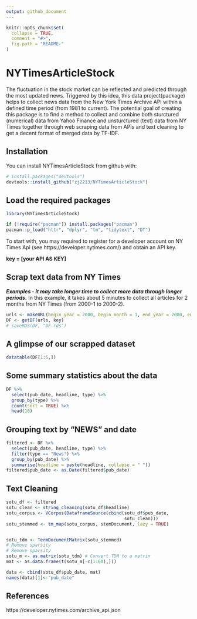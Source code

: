 ```yaml
---
output: github_document
---
```


<!-- README.md is generated from README.Rmd. Please edit that file -->

```r
knitr::opts_chunk$set(
  collapse = TRUE,
  comment = "#>",
  fig.path = "README-"
)
```

# NYTimesArticleStock

The fluctuation in the stock market can be reflected and predicted through the most updated news. Triggered by this idea, this data project(package) helps to collect news data from the New York Times Archive API within a defined time period (from 1981 to current). The potential goal of creating this package is to find a method to collect and combine both sturctured (numerical) data from Yahoo Finance and unsturctured (text) data from NY Times together through web scraping data from APIs and text cleaning to get a decent format of merged data by TF-IDF.

## Installation

You can install NYTimesArticleStock from github with:

```r
# install.packages("devtools")
devtools::install_github("zj2213/NYTimesArticleStock")
```

## Load the required packages

```r
library(NYTimesArticleStock)

if (!require("pacman")) install.packages("pacman")
pacman::p_load("httr", "dplyr", "tm", "tidytext", "DT")
```

To start with, you may required to register for a developer account on NY Times Api (see https://developer.nytimes.com/) and obtain an API key.

**key = [your API AS KEY]**

## Scrap text data from NY Times

***Examples - it may take longer time to collect more data through longer periods.***
In this example, it takes about 5 minutes to collect all articles for 2 months from NY Times (from 2000-1 to 2000-2).

```r
urls <- makeURL(begin_year = 2000, begin_month = 1, end_year = 2000, end_month = 2)
DF <- getDF(urls, key)
# saveRDS(DF, "DF.rds")
```

## A glimpse of our scrapped dataset

```r
datatable(DF[1:5,])
```

## Some summary statistics about the data

```r
DF %>%
  select(pub_date, headline, type) %>%
  group_by(type) %>%
  count(sort = TRUE) %>%
  head(10)
```

## Grouping text by "NEWS" and date

```r
filtered <- DF %>%
  select(pub_date, headline, type) %>%
  filter(type == "News") %>%
  group_by(pub_date) %>%
  summarise(headline = paste(headline, collapse = " "))
filtered$pub_date <- as.Date(filtered$pub_date)
```

## Text Cleaning

```r
sotu_df <- filtered
sotu_clean <- string_cleaning(sotu_df$headline)
sotu_corpus <- VCorpus(DataframeSource(cbind(sotu_df$pub_date,
                                             sotu_clean)))
sotu_stemmed <- tm_map(sotu_corpus, stemDocument, lazy = TRUE)


sotu_tdm <- TermDocumentMatrix(sotu_stemmed)
# Remove sparsity
# Remove sparsity
sotu_m <- as.matrix(sotu_tdm) # Convert TDM to a matrix
mat <- as.data.frame(t(sotu_m[-c(1:60),]))

data <- cbind(sotu_df$pub_date, mat)
names(data)[1]<-"pub_date"
```

## References

https://developer.nytimes.com/archive_api.json
